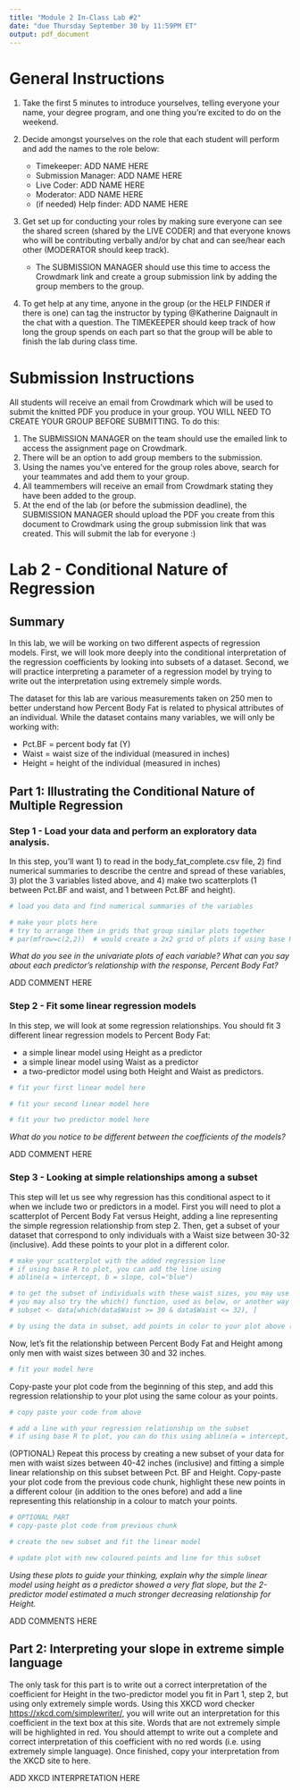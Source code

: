 ```yaml
---
title: "Module 2 In-Class Lab #2"
date: "due Thursday September 30 by 11:59PM ET"
output: pdf_document
---
```


# General Instructions

1. Take the first 5 minutes to introduce yourselves, telling everyone your name, your degree program, and one thing you're excited to do on the weekend.\

2. Decide amongst yourselves on the role that each student will perform and add the names to the role below:
    - Timekeeper: ADD NAME HERE
    - Submission Manager: ADD NAME HERE
    - Live Coder: ADD NAME HERE
    - Moderator: ADD NAME HERE
    - (if needed) Help finder: ADD NAME HERE\
  
3. Get set up for conducting your roles by making sure everyone can see the shared screen (shared by the LIVE CODER) and that everyone knows who will be contributing verbally and/or by chat and can see/hear each other (MODERATOR should keep track).  

    - The SUBMISSION MANAGER should use this time to access the Crowdmark link and create a group submission link by adding the group members to the group.

4. To get help at any time, anyone in the group (or the HELP FINDER if there is one) can tag the instructor by typing @Katherine Daignault in the chat with a question. The TIMEKEEPER should keep track of how long the group spends on each part so that the group will be able to finish the lab during class time.

# Submission Instructions

All students will receive an email from Crowdmark which will be used to submit the knitted PDF you produce in your group. YOU WILL NEED TO CREATE YOUR GROUP BEFORE SUBMITTING. To do this:  

  1. The SUBMISSION MANAGER on the team should use the emailed link to access the assignment page on Crowdmark.\
  2. There will be an option to add group members to the submission.\
  3. Using the names you've entered for the group roles above, search for your teammates and add them to your group.\
  4. All teammembers will receive an email from Crowdmark stating they have been added to the group.\
  5. At the end of the lab (or before the submission deadline), the SUBMISSION MANAGER should upload the PDF you create from this document to Crowdmark using the group submission link that was created. This will submit the lab for everyone :)

# Lab 2 - Conditional Nature of Regression

## Summary

In this lab, we will be working on two different aspects of regression models. First, we will look more deeply into the conditional interpretation of the regression coefficients by looking into subsets of a dataset. Second, we will practice interpreting a parameter of a regression model by trying to write out the interpretation using extremely simple words.  

The dataset for this lab are various measurements taken on 250 men to better understand how Percent Body Fat is related to physical attributes of an individual. While the dataset contains many variables, we will only be working with:  

  - Pct.BF = percent body fat (Y)
  - Waist = waist size of the individual (measured in inches)
  - Height = height of the individual (measured in inches)  

## Part 1: Illustrating the Conditional Nature of Multiple Regression

### Step 1 - Load your data and perform an exploratory data analysis.

In this step, you'll want 1) to read in the body_fat_complete.csv file, 2) find numerical summaries to describe the centre and spread of these variables, 3) plot the 3 variables listed above, and 4) make two scatterplots (1 between Pct.BF and waist, and 1 between Pct.BF and height).\

```r
# load you data and find numerical summaries of the variables

```


```r
# make your plots here
# try to arrange them in grids that group similar plots together
# par(mfrow=c(2,2))  # would create a 2x2 grid of plots if using base R plot functions

```


*What do you see in the univariate plots of each variable? What can you say about each predictor's relationship with the response, Percent Body Fat?*\  

ADD COMMENT HERE  

### Step 2 - Fit some linear regression models

In this step, we will look at some regression relationships. You should fit 3 different linear regression models to Percent Body Fat:  

  - a simple linear model using Height as a predictor
  - a simple linear model using Waist as a predictor
  - a two-predictor model using both Height and Waist as predictors.\  


```r
# fit your first linear model here

```

```r
# fit your second linear model here

```

```r
# fit your two predictor model here

```


*What do you notice to be different between the coefficients of the models?*


ADD COMMENT HERE

### Step 3 - Looking at simple relationships among a subset

This step will let us see why regression has this conditional aspect to it when we include two or predictors in a model. First you will need to plot a scatterplot of Percent Body Fat versus Height, adding a line representing the simple regression relationship from step 2. Then, get a subset of your dataset that correspond to only individuals with a Waist size between 30-32 (inclusive). Add these points to your plot in a different color. \


```r
# make your scatterplot with the added regression line
# if using base R to plot, you can add the line using 
# abline(a = intercept, b = slope, col="blue")

# to get the subset of individuals with these waist sizes, you may use an if statement
# you may also try the which() function, used as below, or another way if you know one
# subset <- data[which(data$Waist >= 30 & data$Waist <= 32), ]

# by using the data in subset, add points in color to your plot above (see lab 1)

```


Now, let's fit the relationship between Percent Body Fat and Height among only men with waist sizes between 30 and 32 inches.\


```r
# fit your model here

```

Copy-paste your plot code from the beginning of this step, and add this regression relationship to your plot using the same colour as your points.\


```r
# copy paste your code from above

# add a line with your regression relationship on the subset
# if using base R to plot, you can do this using abline(a = intercept, b = slope, col="blue")

```


(OPTIONAL) Repeat this process by creating a new subset of your data for men with waist sizes between 40-42 inches (inclusive) and fitting a simple linear relationship on this subset between Pct. BF and Height. Copy-paste your plot code from the previous code chunk, highlight these new points in a different colour (in addition to the ones before) and add a line representing this relationship in a colour to match your points.\


```r
# OPTIONAL PART
# copy-paste plot code from previous chunk

# create the new subset and fit the linear model

# update plot with new coloured points and line for this subset

```


*Using these plots to guide your thinking, explain why the simple linear model using height as a predictor showed a very flat slope, but the 2-predictor model estimated a much stronger decreasing relationship for Height.*\  

ADD COMMENTS HERE

## Part 2: Interpreting your slope in extreme simple language

The only task for this part is to write out a correct interpretation of the coefficient for Height in the two-predictor model you fit in Part 1, step 2, but using only extremely simple words. Using this XKCD word checker <https://xkcd.com/simplewriter/>, you will write out an interpretation for this coefficient in the text box at this site. Words that are not extremely simple will be highlighted in red. You should attempt to write out a complete and correct interpretation of this coefficient with no red words (i.e. using extremely simple language). Once finished, copy your interpretation from the XKCD site to here.


ADD XKCD INTERPRETATION HERE
